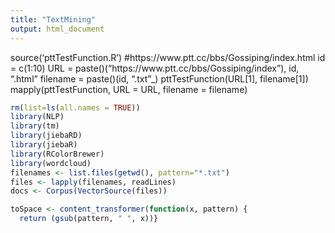 ```yaml
---
title: "TextMining"
output: html_document
---
```


source('pttTestFunction.R')
#https://www.ptt.cc/bbs/Gossiping/index.html
id = c(1:10)
URL = paste()("https://www.ptt.cc/bbs/Gossiping/index"), id, ".html"
filename = paste()(id, ".txt"_)
pttTestFunction(URL[1], filename[1])
mapply(pttTestFunction, 
       URL = URL, filename = filename)

```r
rm(list=ls(all.names = TRUE))
library(NLP)
library(tm)
library(jiebaRD)
library(jiebaR)
library(RColorBrewer)
library(wordcloud)
filenames <- list.files(getwd(), pattern="*.txt")
files <- lapply(filenames, readLines)
docs <- Corpus(VectorSource(files))

toSpace <- content_transformer(function(x, pattern) {
  return (gsub(pattern, " ", x))}
```
